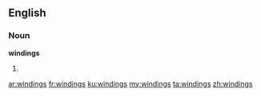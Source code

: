 ==English==
===Noun===
'''windings'''

#{{plural of|[[winding]]}}

[[ar:windings]]
[[fr:windings]]
[[ku:windings]]
[[my:windings]]
[[ta:windings]]
[[zh:windings]]